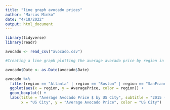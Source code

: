 ```yaml
---
title: "line graph avocado prices"
author: "Marcus Minko"
date: "4/18/2022"
output: html_document
---
```


```r
library(tidyverse)
library(readr)

avocado <- read_csv("avocado.csv")

#Creating a line graph plotting the average avocado price by region in the US

avocado$Date <- as.Date(avocado$Date)

avocado %>%
  filter(region == "Atlanta" | region == "Boston" | region == "SanFrancisco" | region == "Chicago" | region == "StLouis") %>% 
  ggplot(aes(x = region, y = AveragePrice, color = region)) +
  geom_boxplot() + 
  labs(title = "Average Avocado Price $ by US City", subtitle = "2015 - 2018",
       x = "US City", y = "Average Avocado Price", color = "US City") 
```


